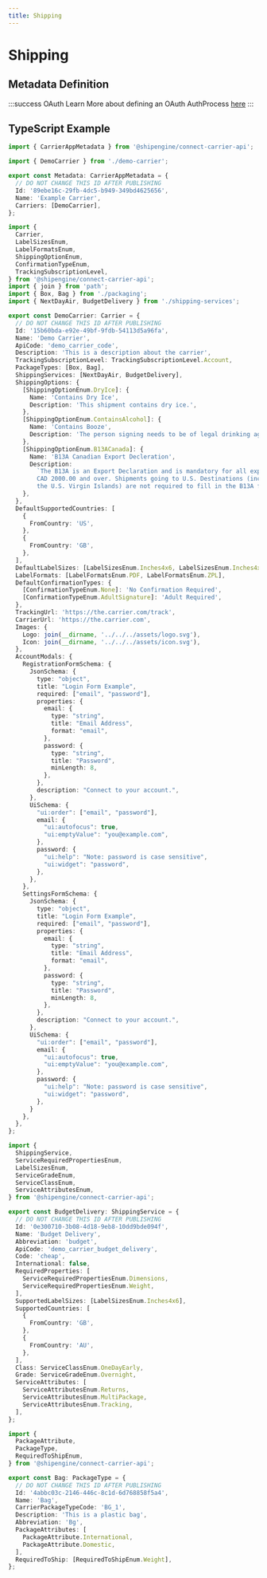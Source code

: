 ```yaml
---
title: Shipping
---
```

# Shipping


## Metadata Definition
<JsonSchema
  schema={Schema}
/>

:::success OAuth
Learn More about defining an OAuth AuthProcess [here](../oauth/index.md)
:::

## TypeScript Example


```TypeScript App
import { CarrierAppMetadata } from '@shipengine/connect-carrier-api';

import { DemoCarrier } from './demo-carrier';

export const Metadata: CarrierAppMetadata = {
  // DO NOT CHANGE THIS ID AFTER PUBLISHING
  Id: '89ebe16c-29fb-4dc5-b949-349bd4625656',
  Name: 'Example Carrier',
  Carriers: [DemoCarrier],
};
```
```TypeScript Carrier
import {
  Carrier,
  LabelSizesEnum,
  LabelFormatsEnum,
  ShippingOptionEnum,
  ConfirmationTypeEnum,
  TrackingSubscriptionLevel,
} from '@shipengine/connect-carrier-api';
import { join } from 'path';
import { Box, Bag } from './packaging';
import { NextDayAir, BudgetDelivery } from './shipping-services';

export const DemoCarrier: Carrier = {
  // DO NOT CHANGE THIS ID AFTER PUBLISHING
  Id: '15b60bda-e92e-49bf-9fdb-54113d5a96fa',
  Name: 'Demo Carrier',
  ApiCode: 'demo_carrier_code',
  Description: 'This is a description about the carrier',
  TrackingSubscriptionLevel: TrackingSubscriptionLevel.Account,
  PackageTypes: [Box, Bag],
  ShippingServices: [NextDayAir, BudgetDelivery],
  ShippingOptions: {
    [ShippingOptionEnum.DryIce]: {
      Name: 'Contains Dry Ice',
      Description: 'This shipment contains dry ice.',
    },
    [ShippingOptionEnum.ContainsAlcohol]: {
      Name: 'Contains Booze',
      Description: 'The person signing needs to be of legal drinking age',
    },
    [ShippingOptionEnum.B13ACanada]: {
      Name: 'B13A Canadian Export Decleration',
      Description:
        `The B13A is an Export Declaration and is mandatory for all export shipments valued at
        CAD 2000.00 and over. Shipments going to U.S. Destinations (including Puerto Rico and 
        the U.S. Virgin Islands) are not required to fill in the B13A form.`,
    },
  },
  DefaultSupportedCountries: [
    {
      FromCountry: 'US',
    },
    {
      FromCountry: 'GB',
    },
  ],
  DefaultLabelSizes: [LabelSizesEnum.Inches4x6, LabelSizesEnum.Inches4x8],
  LabelFormats: [LabelFormatsEnum.PDF, LabelFormatsEnum.ZPL],
  DefaultConfirmationTypes: {
    [ConfirmationTypeEnum.None]: 'No Confirmation Required',
    [ConfirmationTypeEnum.AdultSignature]: 'Adult Required',
  },
  TrackingUrl: 'https://the.carrier.com/track',
  CarrierUrl: 'https://the.carrier.com',
  Images: {
    Logo: join(__dirname, '../../../assets/logo.svg'),
    Icon: join(__dirname, '../../../assets/icon.svg'),
  },
  AccountModals: {
    RegistrationFormSchema: {
      JsonSchema: {
        type: "object",
        title: "Login Form Example",
        required: ["email", "password"],
        properties: {
          email: {
            type: "string",
            title: "Email Address",
            format: "email",
          },
          password: {
            type: "string",
            title: "Password",
            minLength: 8,
          },
        },
        description: "Connect to your account.",
      },
      UiSchema: {
        "ui:order": ["email", "password"],
        email: {
          "ui:autofocus": true,
          "ui:emptyValue": "you@example.com",
        },
        password: {
          "ui:help": "Note: password is case sensitive",
          "ui:widget": "password",
        },
      },
    },
    SettingsFormSchema: {
      JsonSchema: {
        type: "object",
        title: "Login Form Example",
        required: ["email", "password"],
        properties: {
          email: {
            type: "string",
            title: "Email Address",
            format: "email",
          },
          password: {
            type: "string",
            title: "Password",
            minLength: 8,
          },
        },
        description: "Connect to your account.",
      },
      UiSchema: {
        "ui:order": ["email", "password"],
        email: {
          "ui:autofocus": true,
          "ui:emptyValue": "you@example.com",
        },
        password: {
          "ui:help": "Note: password is case sensitive",
          "ui:widget": "password",
        },
      }
    },
  },
};
```
```TypeScript Shipping Service
import {
  ShippingService,
  ServiceRequiredPropertiesEnum,
  LabelSizesEnum,
  ServiceGradeEnum,
  ServiceClassEnum,
  ServiceAttributesEnum,
} from '@shipengine/connect-carrier-api';

export const BudgetDelivery: ShippingService = {
  // DO NOT CHANGE THIS ID AFTER PUBLISHING
  Id: '0e300710-3b08-4d18-9eb8-10dd9bde094f',
  Name: 'Budget Delivery',
  Abbreviation: 'budget',
  ApiCode: 'demo_carrier_budget_delivery',
  Code: 'cheap',
  International: false,
  RequiredProperties: [
    ServiceRequiredPropertiesEnum.Dimensions,
    ServiceRequiredPropertiesEnum.Weight,
  ],
  SupportedLabelSizes: [LabelSizesEnum.Inches4x6],
  SupportedCountries: [
    {
      FromCountry: 'GB',
    },
    {
      FromCountry: 'AU',
    },
  ],
  Class: ServiceClassEnum.OneDayEarly,
  Grade: ServiceGradeEnum.Overnight,
  ServiceAttributes: [
    ServiceAttributesEnum.Returns,
    ServiceAttributesEnum.MultiPackage,
    ServiceAttributesEnum.Tracking,
  ],
};
```
```TypeScript Packaging
import {
  PackageAttribute,
  PackageType,
  RequiredToShipEnum,
} from '@shipengine/connect-carrier-api';

export const Bag: PackageType = {
  // DO NOT CHANGE THIS ID AFTER PUBLISHING
  Id: '4abbc03c-2146-446c-8c1d-6d768858f5a4',
  Name: 'Bag',
  CarrierPackageTypeCode: 'BG_1',
  Description: 'This is a plastic bag',
  Abbreviation: 'Bg',
  PackageAttributes: [
    PackageAttribute.International,
    PackageAttribute.Domestic,
  ],
  RequiredToShip: [RequiredToShipEnum.Weight],
};
```
